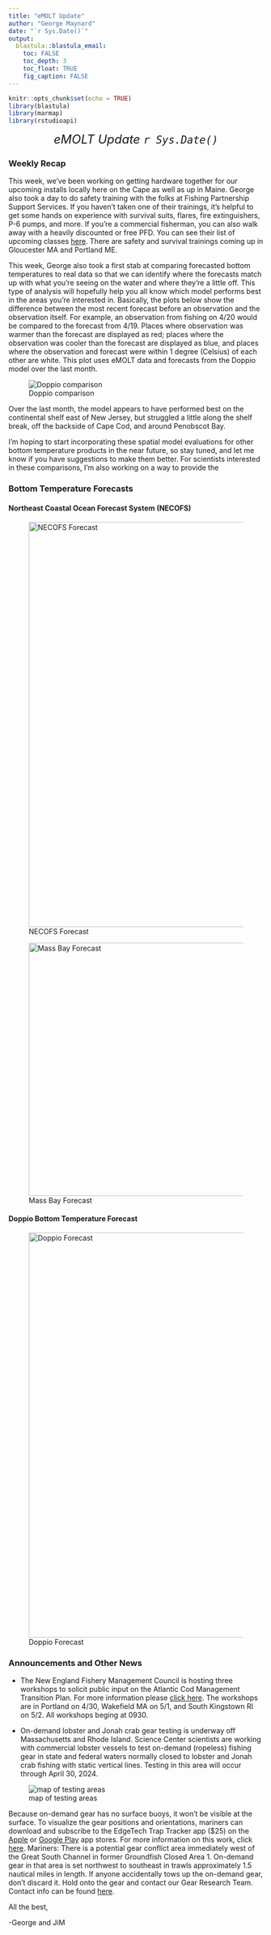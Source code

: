 ```yaml
---
title: "eMOLT Update"
author: "George Maynard"
date: "`r Sys.Date()`"  
output: 
  blastula::blastula_email:
    toc: FALSE
    toc_depth: 3
    toc_float: TRUE
    fig_caption: FALSE
---
```


```r
knitr::opts_chunk$set(echo = TRUE)
library(blastula)
library(marmap)
library(rstudioapi)
```

<center> 

<font size="5"> *eMOLT Update `r Sys.Date()` * </font>

</center>

### Weekly Recap 

This week, we've been working on getting hardware together for our upcoming installs locally here on the Cape as well as up in Maine. George also took a day to do safety training with the folks at Fishing Partnership Support Services. If you haven't taken one of their trainings, it's helpful to get some hands on experience with survival suits, flares, fire extinguishers, P-6 pumps, and more. If you're a commercial fisherman, you can also walk away with a heavily discounted or free PFD. You can see their list of upcoming classes [here](https://fishingpartnership.org/safety-survival-class/). There are safety and survival trainings coming up in Gloucester MA and Portland ME. 

This week, George also took a first stab at comparing forecasted bottom temperatures to real data so that we can identify where the forecasts match up with what you're seeing on the water and where they're a little off. This type of analysis will hopefully help you all know which model performs best in the areas you're interested in. Basically, the plots below show the difference between the most recent forecast before an observation and the observation itself. For example, an observation from fishing on 4/20 would be compared to the forecast from 4/19. Places where observation was warmer than the forecast are displayed as red; places where the observation was cooler than the forecast are displayed as blue, and places where the observation and forecast were within 1 degree (Celsius) of each other are white. This plot uses eMOLT data and forecasts from the Doppio model over the last month. 

![Doppio comparison](Doppio_comparison.png)

Over the last month, the model appears to have performed best on the continental shelf east of New Jersey, but struggled a little along the shelf break, off the backside of Cape Cod, and around Penobscot Bay. 

I'm hoping to start incorporating these spatial model evaluations for other bottom temperature products in the near future, so stay tuned, and let me know if you have suggestions to make them better. For scientists interested in these comparisons, I'm also working on a way to provide the 

### Bottom Temperature Forecasts

#### Northeast Coastal Ocean Forecast System (NECOFS)

![NECOFS Forecast](NECOFS_GOM.gif){width=800px} 

![Mass Bay Forecast](NECOFS_MABAY.gif){width=500px}

#### Doppio Bottom Temperature Forecast

![Doppio Forecast](DOPPIO_forecast_F.gif){width=800px} 

### Announcements and Other News

- The New England Fishery Management Council is hosting three workshops to solicit public input on the Atlantic Cod Management Transition Plan. For more information please [click here](https://d23h0vhsm26o6d.cloudfront.net/NEFMC-Schedules-Three-Facilitated-Workshops-to-Solicit-Public-Input-on-Atlantic-Cod-Management-Transition-Plan.pdf). The workshops are in Portland on 4/30, Wakefield MA on 5/1, and South Kingstown RI on 5/2. All workshops beging at 0930. 

- On-demand lobster and Jonah crab gear testing is underway off Massachusetts and Rhode Island. Science Center scientists are working with commercial lobster vessels to test on-demand (ropeless) fishing gear in state and federal waters normally closed to lobster and Jonah crab fishing with static vertical lines. Testing in this area will occur through April 30, 2024. 

![map of testing areas](on-demand-map.jpg)

Because on-demand gear has no surface buoys, it won’t be visible at the surface. To visualize the gear positions and orientations, mariners can download and subscribe to the EdgeTech Trap Tracker app ($25) on the [Apple](https://apps.apple.com/us/app/trap-tracker/id1450280978) or [Google Play](https://play.google.com/store/apps/details?id=com.edgetech.TrapTracker&hl=en&gl=US) app stores. For more information on this work, click [here](https://www.fisheries.noaa.gov/new-england-mid-atlantic/marine-mammal-protection/2024-northeast-experimental-demand-gear-system).
Mariners: There is a potential gear conflict area immediately west of the Great South Channel in former Groundfish Closed Area 1. On-demand gear in that area is set northwest to southeast in trawls approximately 1.5 nautical miles in length. If anyone accidentally tows up the on-demand gear, don’t discard it. Hold onto the gear and contact our Gear Research Team. Contact info can be found [here](https://www.fisheries.noaa.gov/new-england-mid-atlantic/marine-mammal-protection/2024-northeast-experimental-demand-gear-system#contacts).

All the best,

-George and JiM
